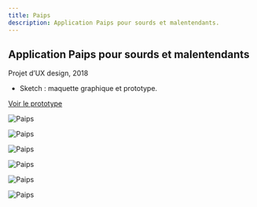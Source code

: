 ```yaml
---
title: Paips
description: Application Paips pour sourds et malentendants.
---
```


Application Paips pour sourds et malentendants
----------------------------------------------

Projet d’UX design, 2018

* Sketch : maquette graphique et prototype.

<a href="https://sketch.cloud/s/12AJy/nM5Y50/play" target="_blank" rel="noopener" class="link-forward">Voir le prototype</a>

![Paips](../images/paips-1.jpg)

![Paips](../images/paips-2.jpg)

![Paips](../images/paips-3.jpg)

![Paips](../images/paips-4.jpg)

![Paips](../images/paips-5.jpg)

![Paips](../images/paips-6.jpg)
